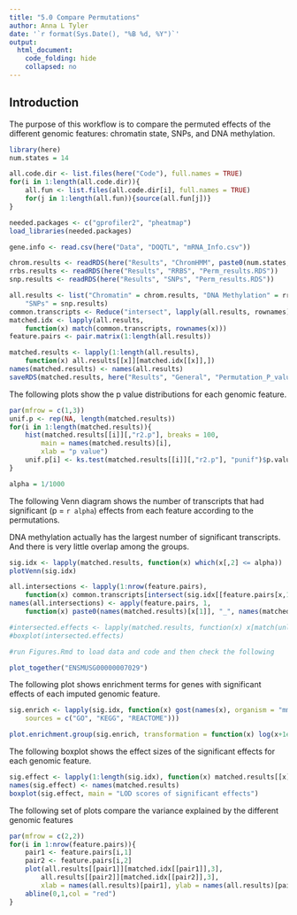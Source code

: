 ```yaml
---
title: "5.0 Compare Permutations"
author: Anna L Tyler
date: '`r format(Sys.Date(), "%B %d, %Y")`'
output: 
  html_document:
    code_folding: hide
    collapsed: no
---
```



## Introduction
The purpose of this workflow is to compare the permuted
effects of the different genomic features: chromatin state,
SNPs, and DNA methylation.

```r
library(here)
num.states = 14
```

```r
all.code.dir <- list.files(here("Code"), full.names = TRUE)
for(i in 1:length(all.code.dir)){
	all.fun <- list.files(all.code.dir[i], full.names = TRUE)
	for(j in 1:length(all.fun)){source(all.fun[j])}
}
```

```r
needed.packages <- c("gprofiler2", "pheatmap")
load_libraries(needed.packages)
```


```r
gene.info <- read.csv(here("Data", "DOQTL", "mRNA_Info.csv"))

chrom.results <- readRDS(here("Results", "ChromHMM", paste0(num.states, "_states_C"), "Perm_results.RDS")) 
rrbs.results <- readRDS(here("Results", "RRBS", "Perm_results.RDS"))
snp.results <- readRDS(here("Results", "SNPs", "Perm_results.RDS"))

all.results <- list("Chromatin" = chrom.results, "DNA Methylation" = rrbs.results,
    "SNPs" = snp.results)
common.transcripts <- Reduce("intersect", lapply(all.results, rownames))
matched.idx <- lapply(all.results, 
    function(x) match(common.transcripts, rownames(x)))
feature.pairs <- pair.matrix(1:length(all.results))

matched.results <- lapply(1:length(all.results), 
    function(x) all.results[[x]][matched.idx[[x]],])
names(matched.results) <- names(all.results)
saveRDS(matched.results, here("Results", "General", "Permutation_P_values.RDS"))
```

The following plots show the p value distributions for each
genomic feature.

```r
par(mfrow = c(1,3))
unif.p <- rep(NA, length(matched.results))
for(i in 1:length(matched.results)){
    hist(matched.results[[i]][,"r2.p"], breaks = 100, 
        main = names(matched.results)[i],
        xlab = "p value")
    unif.p[i] <- ks.test(matched.results[[i]][,"r2.p"], "punif")$p.value
}

```

```r
alpha = 1/1000
```

The following Venn diagram shows the number of 
transcripts that had significant (p = `r alpha`) 
effects from each feature according to the permutations.

DNA methylation actually has the largest number of 
significant transcripts. And there is very little
overlap among the groups.

```r
sig.idx <- lapply(matched.results, function(x) which(x[,2] <= alpha))
plotVenn(sig.idx)

all.intersections <- lapply(1:nrow(feature.pairs), 
    function(x) common.transcripts[intersect(sig.idx[[feature.pairs[x,1]]], sig.idx[[feature.pairs[x,2]]])])
names(all.intersections) <- apply(feature.pairs, 1, 
    function(x) paste0(names(matched.results)[x[1]], "_", names(matched.results)[x[2]]))

#intersected.effects <- lapply(matched.results, function(x) x[match(unlist(all.intersections), rownames(x)),1])
#boxplot(intersected.effects)
```

```r
#run Figures.Rmd to load data and code and then check the following

plot_together("ENSMUSG00000007029")

```

The following plot shows enrichment terms for genes with 
significant effects of each imputed genomic feature.

```r
sig.enrich <- lapply(sig.idx, function(x) gost(names(x), organism = "mmusculus",
    sources = c("GO", "KEGG", "REACTOME")))

plot.enrichment.group(sig.enrich, transformation = function(x) log(x+1e-6), n.terms = 30)
```

The following boxplot shows the effect sizes of the significant effects
for each genomic feature.

```r
sig.effect <- lapply(1:length(sig.idx), function(x) matched.results[[x]][sig.idx[[x]],1])
names(sig.effect) <- names(matched.results)
boxplot(sig.effect, main = "LOD scores of significant effects")
```


The following set of plots compare the variance explained by
the different genomic features 

```r
par(mfrow = c(2,2))
for(i in 1:nrow(feature.pairs)){
    pair1 <- feature.pairs[i,1]
    pair2 <- feature.pairs[i,2]
    plot(all.results[[pair1]][matched.idx[[pair1]],3], 
        all.results[[pair2]][matched.idx[[pair2]],3], 
        xlab = names(all.results)[pair1], ylab = names(all.results)[pair2])
    abline(0,1,col = "red")
}
```

